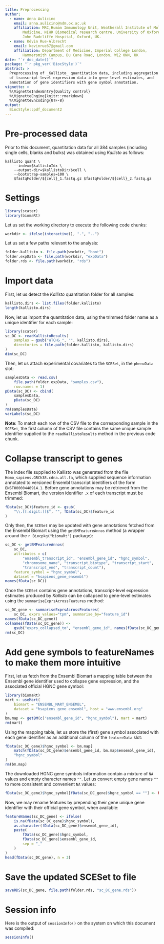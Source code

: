 ```yaml
---
title: Preprocessing
author:
  - name: Anna Aulicino
    email: anna.aulicino@ndm.ox.ac.uk
    affiliation: MRC,Human Immunology Unit, Weatherall Institute of Molecular
        Medicine, NIHR Biomedical research centre, University of Oxford,
        John Radcliffe Hospital, Oxford, UK.
  - name: Kévin Rue-Albrecht
    email: kevinrue67@gmail.com
    affiliation: Department of Medicine, Imperial College London,
        Hammersmith Campus, Du Cane Road, London, W12 0NN, UK
date: "`r doc_date()`"
package: "`r pkg_ver('BiocStyle')`"
abstract: >
  Preprocessing of _Kallisto_ quantitation data, including aggregation
  of transcript-level expression data into gene-level estimates, and
  annotation of gene identifiers with gene symbol annotation.
vignette: >
  %\VignetteIndexEntry{Quality control}
  %\VignetteEngine{knitr::rmarkdown}
  %\VignetteEncoding{UTF-8}
output: 
  BiocStyle::pdf_document2
---
```


# Pre-processed data

Prior to this document, quantitation data for all 384 samples
(including single cells, blanks and bulks) was obtained using _Kallisto_ 
as follows:

```
kallisto quant \
    --index=$kallistoIdx \
    --output-dir=$kallistoDir/$cell \
    --bootstrap-samples=100 \
    $fastqFolder/${cell}_1.fastq.gz $fastqFolder/${cell}_2.fastq.gz
```

# Settings

```r
library(scater)
library(biomaRt)
```

Let us set the working directory to execute the following code chunks:

```r
workdir <- ifelse(interactive(), ".", "..")
```

Let us set a few paths relevant to the analysis:

```r
folder.kallisto <- file.path(workdir, "boot")
folder.expData <- file.path(workdir, "expData")
folder.rds <- file.path(workdir, "rds")
```

# Import data

First, let us detect the _Kallisto_ quantitation folder for all samples:

```r
kallisto.dirs <- list.files(folder.kallisto)
length(kallisto.dirs)
```

Now, let us import the quantitation data, using the trimmed folder name
as a unique identifier for each sample:

```r
library(scater)
sc_DC <- readKallistoResults(
    samples = gsub("WTCHG_", "", kallisto.dirs),
    directories = file.path(folder.kallisto, kallisto.dirs)
)
dim(sc_DC)
```

Then, let us attach experimental covariates to the `SCESet`, in the `phenoData`
slot:

```r
samplesData <- read.csv(
    file.path(folder.expData, "samples.csv"),
    row.names = 1)
pData(sc_DC) <- cbind(
    samplesData,
    pData(sc_DC)
)
rm(samplesData)
varLabels(sc_DC)
```

**Note:** To match each row of the CSV file to the corresponding sample in the
`SCESet`, the first column of the CSV file contains the same unique sample
identifier supplied to the `readKallistoResults` method in the previous
code chunk.

# Collapse transcript to genes

The index file supplied to Kallisto was generated from the file
`Homo_sapiens.GRCh38.cdna.all.fa`, which supplied sequence information
annotated to versioned Ensembl transcript identifiers of the form
`ENST00000448914.1`.
Before gene annotations may be retrieved from the Ensembl Biomart, the
version identifier `.x` of each transcript must be trimmed:

```r
fData(sc_DC)$feature_id <- gsub(
    "\\.[[:digit:]]$", "", fData(sc_DC)$feature_id
)
```

Only then, the `SCESet` may be updated with gene annotations fetched from
the Ensembl Biomart using the `getBMFeatureAnnos` method (a wrapper around the
`r Biocpkg("biomaRt")` package):

```r
sc_DC <- getBMFeatureAnnos(
    sc_DC,
    attributes = c(
        "ensembl_transcript_id", "ensembl_gene_id", "hgnc_symbol",
        "chromosome_name", "transcript_biotype", "transcript_start",
        "transcript_end", "transcript_count"),
    feature_symbol = "hgnc_symbol",
    dataset = "hsapiens_gene_ensembl")
names(fData(sc_DC))
```

Once the `SCESet` contains gene annotations, transcript-level expression
estimates produced by _Kallisto_ can be collapsed to gene-level estimates using the `summariseExprsAcrossFeatures` method:

```r
sc_DC_gene <- summariseExprsAcrossFeatures(
    sc_DC, exprs_values="tpm", summarise_by="feature_id")
names(fData(sc_DC_gene))
colnames(fData(sc_DC_gene)) <-
    gsub("exprs_collapsed_to", "ensembl_gene_id", names(fData(sc_DC_gene)))
rm(sc_DC)
```

# Add gene symbols to featureNames to make them more intuitive

First, let us fetch from the Ensembl Biomart a mapping table between
the Ensembl gene identifier used to collapse gene expression, and the
associated official HGNC gene symbol:

```r
library(biomaRt)
mart <- useMart(
    biomart = "ENSEMBL_MART_ENSEMBL",
    dataset = "hsapiens_gene_ensembl", host = "www.ensembl.org"
)
bm.map <- getBM(c("ensembl_gene_id", "hgnc_symbol"), mart = mart)
rm(mart)
```

Using the mapping table, let us store the (first) gene symbol associated with
each gene identifier as an additional column of the `featureData` slot:

```r
fData(sc_DC_gene)$hgnc_symbol <- bm.map[
    match(fData(sc_DC_gene)$ensembl_gene_id, bm.map$ensembl_gene_id),
    "hgnc_symbol"
]
rm(bm.map)
```

The downloaded HGNC gene symbols information contain a mixture of `NA` values
and empty character names `""`. Let us convert empty gene names `""` to
more consistent and convenient `NA` values:

```r
fData(sc_DC_gene)$hgnc_symbol[fData(sc_DC_gene)$hgnc_symbol == ""] <- NA
```

Now, we may rename features by prepending their gene unique gene identifier
with their official gene symbol, when available:

```r
featureNames(sc_DC_gene) <- ifelse(
    is.na(fData(sc_DC_gene)$hgnc_symbol),
    as.character(fData(sc_DC_gene)$ensembl_gene_id),
    paste(
        fData(sc_DC_gene)$hgnc_symbol,
        fData(sc_DC_gene)$ensembl_gene_id,
        sep = "_"
    )
)
head(fData(sc_DC_gene), n = 3)
```

# Save the updated SCESet to file

```r
saveRDS(sc_DC_gene, file.path(folder.rds, "sc_DC_gene.rds"))
```

# Session info

Here is the output of `sessionInfo()` on the system on which this
document was compiled:

```r
sessionInfo()
```


[R]: http://r-project.org
[RStudio]: http://www.rstudio.com/
